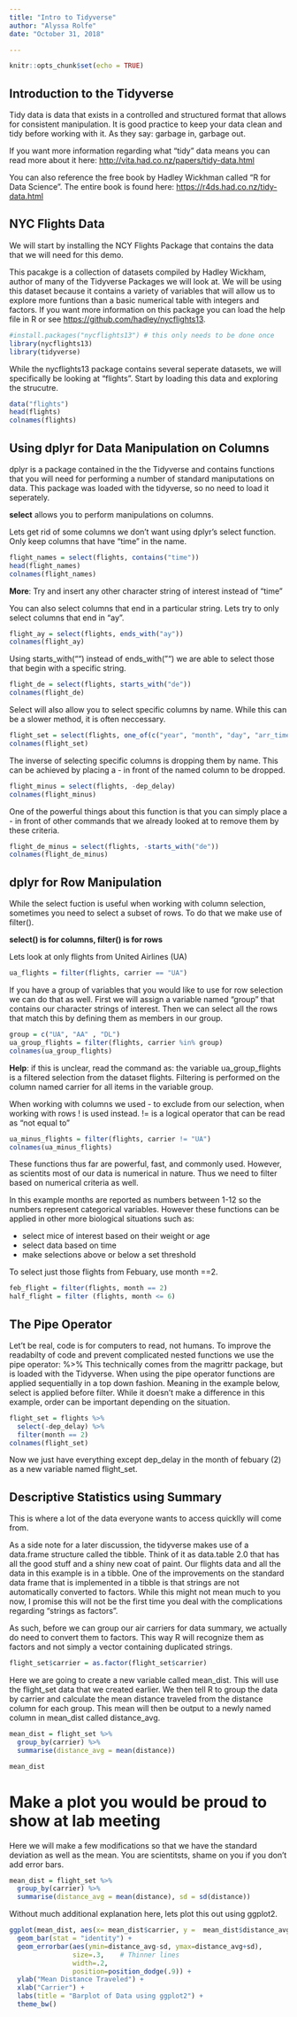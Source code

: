 ```yaml
---
title: "Intro to Tidyverse"
author: "Alyssa Rolfe"
date: "October 31, 2018"

---
```


```r
knitr::opts_chunk$set(echo = TRUE)
```

## Introduction to the Tidyverse

Tidy data is data that exists in a controlled and structured format that allows for consistent manipulation. It is good practice to keep your data clean and tidy before working with it. As they say: garbage in, garbage out.

If you want more information regarding what "tidy" data means you can read more about it here: <http://vita.had.co.nz/papers/tidy-data.html> 

You can also reference the free book by Hadley Wickhman called "R for Data Science". The entire book is found here: <https://r4ds.had.co.nz/tidy-data.html>

## NYC Flights Data

We will start by installing the NCY Flights Package that contains the data that we will need for this demo. 

This pacakge is a collection of datasets compiled by Hadley Wickham, author of many of the Tidyverse Packages we will look at. We will be using this dataset because it contains a variety of variables that will allow us to explore more funtions than a basic numerical table with integers and factors. If you want more information on this package you can load the help file in R or see <https://github.com/hadley/nycflights13>.

```r
#install.packages("nycflights13") # this only needs to be done once
library(nycflights13) 
library(tidyverse)
```

While the nycflights13 package contains several seperate datasets, we will specifically be looking at "flights". Start by loading this data and exploring the strucutre.

```r
data("flights")
head(flights)
colnames(flights)
```

## Using dplyr for Data Manipulation on Columns

dplyr is a package contained in the the Tidyverse and contains functions that you will need for performing a number of standard maniputations on data. This package was loaded with the tidyverse, so no need to load it seperately.

**select** allows you to perform manipulations on columns.

Lets get rid of some columns we don't want using dplyr's select function. Only keep columns that have "time" in the name.

```r
flight_names = select(flights, contains("time")) 
head(flight_names)
colnames(flight_names)
```

**More**: Try and insert any other character string of interest instead of "time"

You can also select columns that end in a particular string. Lets try to only select columns that end in "ay".

```r
flight_ay = select(flights, ends_with("ay"))
colnames(flight_ay)
```

Using starts_with("") instead of ends_with("") we are able to select those that begin with a specific string.

```r
flight_de = select(flights, starts_with("de"))
colnames(flight_de)
```

Select will also allow you to select specific columns by name. While this can be a slower method, it is often neccessary.

```r
flight_set = select(flights, one_of(c("year", "month", "day", "arr_time")))
colnames(flight_set)
```

The inverse of selecting specific columns is dropping them by name. This can be achieved by placing a - in front of the named column to be dropped. 

```r
flight_minus = select(flights, -dep_delay)
colnames(flight_minus)
```

One of the powerful things about this function is that you can simply place a - in front of other commands that we already looked at to remove them by these criteria. 

```r
flight_de_minus = select(flights, -starts_with("de"))
colnames(flight_de_minus)
```

## dplyr for Row Manipulation

While the select fuction is useful when working with column selection, sometimes you need to select a subset of rows. To do that we make use of filter().

**select() is for columns, filter() is for rows**

Lets look at only flights from United Airlines (UA)

```r
ua_flights = filter(flights, carrier == "UA")
```

If you have a group of variables that you would like to use for row selection we can do that as well. First we will assign a variable named "group" that contains our character strings of interest. Then we can select all the rows that match this by defining them as members in our group. 

```r
group = c("UA", "AA" , "DL")
ua_group_flights = filter(flights, carrier %in% group)
colnames(ua_group_flights)
```

**Help**: if this is unclear, read the command as: the variable ua_group_flights is a filtered selection from the dataset flights. Filtering is performed on the column named carrier for all items in the variable group.


When working with columns we used - to exclude from our selection, when working with rows ! is used instead. != is a logical operator that can be read as "not equal to"

```r
ua_minus_flights = filter(flights, carrier != "UA")
colnames(ua_minus_flights)
```

These functions thus far are powerful, fast, and commonly used. However, as scientits most of our data is numerical in nature. Thus we need to filter based on numerical criteria as well.

In this example months are reported as numbers between 1-12 so the numbers represent categorical variables. However these functions can be applied in other more biological situations such as:

* select mice of interest based on their weight or age
* select data based on time
* make selections above or below a set threshold

To select just those flights from Febuary, use month ==2.

```r
feb_flight = filter(flights, month == 2)
half_flight = filter (flights, month <= 6)
```


## The Pipe Operator

Let't be real, code is for computers to read, not humans. To improve the readabilty of code and prevent complicated nested functions we use the pipe operator: %>% This technically comes from the magrittr package, but is loaded with the Tidyverse. When using the pipe operator functions are applied sequentially in a top down fashion. Meaning in the example below, select is applied before filter. While it doesn't make a difference in this example, order can be important depending on the situation.

```r
flight_set = flights %>% 
  select(-dep_delay) %>%
  filter(month == 2)
colnames(flight_set)
```

Now we just have everything except dep_delay in the month of febuary (2) as a new variable named flight_set.

## Descriptive Statistics using Summary

This is where a lot of the data everyone wants to access quicklly will come from. 

As a side note for a later discussion, the tidyverse makes use of a data.frame structure called the tibble. Think of it as data.table 2.0 that has all the good stuff and a shiny new coat of paint. Our flights data and all the data in this example is in a tibble. One of the improvements on the standard data frame that is implemented in a tibble is that strings are not automatically converted to factors. While this might not mean much to you now, I promise this will not be the first time you deal with the complications regarding "strings as factors".

As such, before we can group our air carriers for data summary, we actually do need to convert them to factors. This way R will recognize them as factors and not simply a vector containing duplicated strings.

```r
flight_set$carrier = as.factor(flight_set$carrier)
```

Here we are going to create a new variable called mean_dist. This will use the flight_set data that we created earlier. We then tell R to group the data by carrier and calculate the mean distance traveled from the distance column for each group. This mean will then be output to a newly named column in mean_dist called distance_avg.

```r
mean_dist = flight_set %>%
  group_by(carrier) %>%
  summarise(distance_avg = mean(distance))

mean_dist
```

# Make a plot you would be proud to show at lab meeting

Here we will make a few modifications so that we have the standard deviation as well as the mean. You are scientitsts, shame on you if you don't add error bars. 


```r
mean_dist = flight_set %>%
  group_by(carrier) %>%
  summarise(distance_avg = mean(distance), sd = sd(distance)) 

```

Without much additional explanation here, lets plot this out using ggplot2.

```r
ggplot(mean_dist, aes(x= mean_dist$carrier, y =  mean_dist$distance_avg)) +
  geom_bar(stat = "identity") +
  geom_errorbar(aes(ymin=distance_avg-sd, ymax=distance_avg+sd),
                size=.3,    # Thinner lines
                width=.2,
                position=position_dodge(.9)) +
  ylab("Mean Distance Traveled") +
  xlab("Carrier") +
  labs(title = "Barplot of Data using ggplot2") +
  theme_bw()

```


